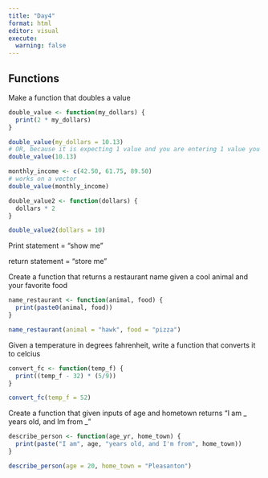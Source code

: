 ```yaml
---
title: "Day4"
format: html
editor: visual
execute: 
  warning: false
---
```


## Functions

Make a function that doubles a value

```r
double_value <- function(my_dollars) {
  print(2 * my_dollars)
}

double_value(my_dollars = 10.13)
# OR, because it is expecting 1 value and you are entering 1 value you do not need to specify
double_value(10.13)
```

```r
monthly_income <- c(42.50, 61.75, 89.50)
# works on a vector
double_value(monthly_income)
```

```r

double_value2 <- function(dollars) {
  dollars * 2
}

double_value2(dollars = 10)
```

Print statement = "show me"

return statement = "store me"

Create a function that returns a restaurant name given a cool animal and your favorite food

```r
name_restaurant <- function(animal, food) {
  print(paste0(animal, food))
}

name_restaurant(animal = "hawk", food = "pizza")
```

Given a temperature in degrees fahrenheit, write a function that converts it to celcius

```r
convert_fc <- function(temp_f) {
  print((temp_f - 32) * (5/9))
}

```

```r

convert_fc(temp_f = 52)
```

Create a function that given inputs of age and hometown returns "I am \_ years old, and Im from \_"

```r
describe_person <- function(age_yr, home_town) {
  print(paste("I am", age, "years old, and I'm from", home_town))
}

describe_person(age = 20, home_town = "Pleasanton")
```
